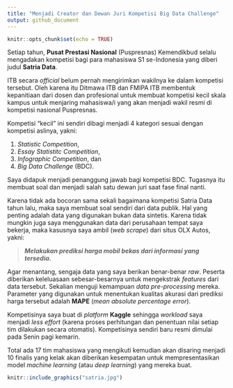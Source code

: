 ```yaml
---
title: "Menjadi Creator dan Dewan Juri Kompetisi Big Data Challenge"
output: github_document
---
```


```r
knitr::opts_chunk$set(echo = TRUE)
```

Setiap tahun, __Pusat Prestasi Nasional__ (Puspresnas) Kemendikbud selalu mengadakan kompetisi bagi para mahasiswa S1 se-Indonesia yang diberi judul __Satria Data__.

ITB secara _official_ belum pernah mengirimkan wakilnya ke dalam kompetisi tersebut. Oleh karena itu Ditmawa ITB dan FMIPA ITB membentuk kepanitiaan dari dosen dan profesional untuk membuat kompetisi kecil skala kampus untuk menjaring mahasiswa/i yang akan menjadi wakil resmi di kompetisi nasional Puspresnas.

Kompetisi "kecil" ini sendiri dibagi menjadi 4 kategori sesuai dengan kompetisi aslinya, yakni:

1. _Statistic Competition_,
1. _Essay Statistitc Competition_,
1. _Infographic Competition_, dan
1. _Big Data Challenge_ (BDC).

Saya didapuk menjadi penanggung jawab bagi kompetisi BDC. Tugasnya itu membuat soal dan menjadi salah satu dewan juri saat fase final nanti.

Karena tidak ada bocoran sama sekali bagaimana kompetisi Satria Data tahun lalu, maka saya membuat soal sendiri dari data publik. Hal yang penting adalah data yang digunakan bukan data sintetis. Karena tidak mungkin juga saya menggunakan data dari perusahaan tempat saya bekerja, maka kasusnya saya ambil (_web scrape_) dari situs OLX Autos, yakni:

> ___Melakukan prediksi harga mobil bekas dari informasi yang tersedia.___

Agar menantang, sengaja data yang saya berikan benar-benar _raw_. Peserta diberikan keleluasaan sebesar-besarnya untuk mengekstrak _features_ dari data tersebut. Sekalian menguji kemampuan _data pre-processing_ mereka. Parameter yang digunakan untuk menentukan kualitas akurasi dari prediksi harga tersebut adalah __MAPE__ (_mean absolute percentage error_).

Kompetisinya saya buat di _platform_ __Kaggle__ sehingga _workload_ saya menjadi _less effort_ (karena proses perhitungan dan penentuan nilai setiap tim dilakukan secara otomatis). Kompetisinya sendiri baru resmi dimulai pada Senin pagi kemarin. 

Total ada 17 tim mahasiswa yang mengikuti kemudian akan disaring menjadi 10 finalis yang kelak akan diberikan kesempatan untuk mempresentasikan model _machine learning_ (atau _deep learning_) yang mereka buat. 

```r
knitr::include_graphics("satria.jpg")
```
